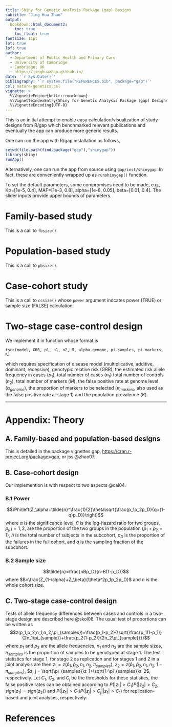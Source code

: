 ```yaml
---
title: Shiny for Genetic Analysis Package (gap) Designs
subtitle: "Jing Hua Zhao"
output:
  bookdown::html_document2:
    toc: true
    toc_float: true
fontsize: 11pt
lot: true
lof: true
author:
  - Department of Public Health and Primary Care
  - University of Cambridge
  - Cambridge, UK
  - https://jinghuazhao.github.io/
date: '`r Sys.Date()`'
bibliography: '`r system.file("REFERENCES.bib", package="gap")`'
csl: nature-genetics.csl
vignette: >
  %\VignetteEngine{knitr::rmarkdown}
  %\VignetteIndexEntry{Shiny for Genetic Analysis Package (gap) Designs}
  %\VignetteEncoding{UTF-8}
---
```


This is an initial attempt to enable easy calculation/visualization of study designs from R/gap which benchmarked relevant publications and eventually the app can produce more generic results.

One can run the app with R/gap installation as follows,

```r
setwd(file.path(find.package("gap"),"shinygap"))
library(shiny)
runApp()
```

Alternatively, one can run the app from source using `gap/inst/shinygap`. In fact, these are conveniently wrapped up as `runshinygap()` function.

To set the default parameters, some compromises need to be made, e.g., Kp=[1e-5, 0.4], MAF=[1e-3, 0.8], alpha=[1e-8, 0.05], beta=[0.01, 0.4]. The slider inputs provide upper bounds of parameters.

# Family-based study

This is a call to `fbsize()`.

# Population-based study

This is a call to `pbsize()`.

# Case-cohort study

This is a call to `ccsize()` whose `power` argument indcates power (TRUE) or sample size (FALSE) calculation.

# Two-stage case-control design

We implement it in function \texttt{tscc} whose format is
```
tscc(model, GRR, p1, n1, n2, M, alpha.genome, pi.samples, pi.markers, K)
```
which requires specification of disease model (multiplicative, additive, dominant, recessive), genotypic relative risk (GRR), the
estimated risk allele frequency in cases ($p_1$), total number of cases ($n_1$) total number of controls ($n_2$), total number of
markers ($M$), the false positive rate at genome level ($\alpha_\mathit{genome}$), the proportion of markers to be selected
($\pi_\mathit{markers}$, also used as the false positive rate at stage 1) and the population prevalence ($K$).

---

# Appendix: Theory {-}

## A. Family-based and population-based designs {-}

This is detailed in the package vignettes gap, <https://cran.r-project.org/package=gap>, or jss @zhao07.

## B. Case-cohort design {-}

Our implemention is with respect to two aspects @cai04.

### B.1 Power {-}

$$\Phi\left(Z_\alpha+\tilde{n}^\frac{1}{2}\theta\sqrt{\frac{p_1p_2p_D}{q+(1-q)p_D}}\right)$$
where $\alpha$ is the significance level, $\theta$ is the log-hazard ratio for
two groups, $p_j, j = 1, 2$, are the proportion of the two groups
in the population ($p_1 + p_2 = 1$), $\tilde{n}$ is the total number of subjects in the subcohort, $p_D$ is the proportion of the failures in
the full cohort, and $q$ is the sampling fraction of the subcohort.

### B.2 Sample size {-}

$$\tilde{n}=\frac{nBp_D}{n-B(1-p_D)}$$ where $B=\frac{Z_{1-\alpha}+Z_\beta}{\theta^2p_1p_2p_D}$ and $n$ is the whole cohort size.

## C. Two-stage case-control design {-}

Tests of allele frequency differences between cases and controls in a two-stage design are described here @skol06.
The usual test of proportions can be written as
$$z(p_1,p_2,n_1,n_2,\pi_{samples})=\frac{p_1-p_2}{\sqrt{\frac{p_1(1-p_1)}{2n_1\pi_{sample}}+\frac{p_2(1-p_2)}{2n_2\pi_{sample}}}}$$
where $p_1$ and $p_2$ are the allele frequencies, $n_1$ and $n_2$ are the sample sizes, $\pi_{samples}$ is the proportion of samples
to be genotyped at stage 1. The test statistics for stage 1, for stage 2 as replication and for stages 1 and 2 in a joint analysis
are then $z_1 = z(\hat p_1,\hat p_2,n_1,n_2,\pi_{samples})$, $z_2 = z(\hat p_1,\hat p_2,n_1,n_2,1-\pi_{samples})$,
$z_j = \sqrt{\pi_{samples}}z_1+\sqrt{1-\pi_{samples}}z_2$, respectively.
Let $C_1$, $C_2$, and $C_j$ be the thresholds for these statistics, the false positive rates can be obtained according to
$P(|z_1|>C_1)P(|z_2|>C_2,sign(z_1)=sign(z_2))$ and $P(|z_1|>C_1)P(|z_j|>C_j||z_1|>C_1)$ for replication-based and joint analyses, respectively.

# References {-}
